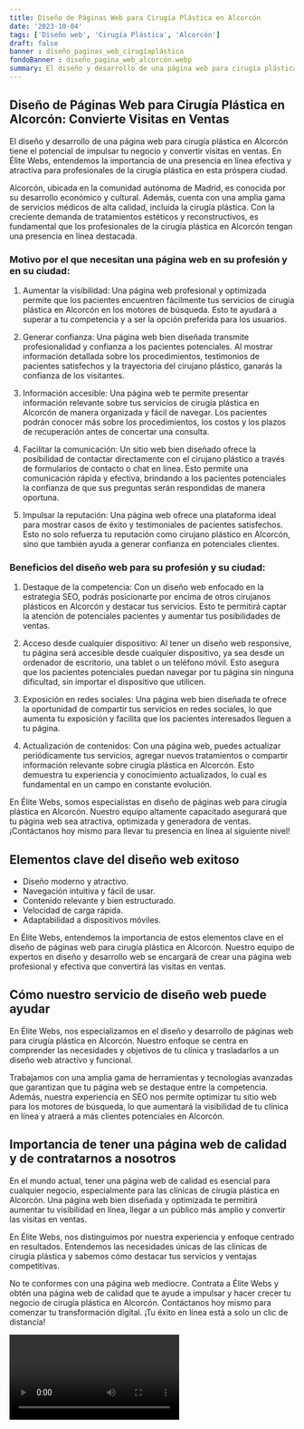 ```yaml
---
title: Diseño de Páginas Web para Cirugía Plástica en Alcorcón
date: '2023-10-04'
tags: ['Diseño web', 'Cirugía Plástica', 'Alcorcón']
draft: false
banner : diseño_paginas_web_cirugíaplástica
fondoBanner : diseño_pagina_web_alcorcón.webp
summary: El diseño y desarrollo de una página web para cirugía plástica en Alcorcón tiene el potencial de impulsar tu negocio y convertir visitas en ventas. En Élite Webs, entendemos la importancia de una presencia en línea efectiva y atractiva para profesionales de la cirugía plástica en esta próspera ciudad.
---
```


## Diseño de Páginas Web para Cirugía Plástica en Alcorcón: Convierte Visitas en Ventas

El diseño y desarrollo de una página web para cirugía plástica en Alcorcón tiene el potencial de impulsar tu negocio y convertir visitas en ventas. En Élite Webs, entendemos la importancia de una presencia en línea efectiva y atractiva para profesionales de la cirugía plástica en esta próspera ciudad.

Alcorcón, ubicada en la comunidad autónoma de Madrid, es conocida por su desarrollo económico y cultural. Además, cuenta con una amplia gama de servicios médicos de alta calidad, incluida la cirugía plástica. Con la creciente demanda de tratamientos estéticos y reconstructivos, es fundamental que los profesionales de la cirugía plástica en Alcorcón tengan una presencia en línea destacada.

### Motivo por el que necesitan una página web en su profesión y en su ciudad:

1. Aumentar la visibilidad: Una página web profesional y optimizada permite que los pacientes encuentren fácilmente tus servicios de cirugía plástica en Alcorcón en los motores de búsqueda. Esto te ayudará a superar a tu competencia y a ser la opción preferida para los usuarios.

2. Generar confianza: Una página web bien diseñada transmite profesionalidad y confianza a los pacientes potenciales. Al mostrar información detallada sobre los procedimientos, testimonios de pacientes satisfechos y la trayectoria del cirujano plástico, ganarás la confianza de los visitantes.

3. Información accesible: Una página web te permite presentar información relevante sobre tus servicios de cirugía plástica en Alcorcón de manera organizada y fácil de navegar. Los pacientes podrán conocer más sobre los procedimientos, los costos y los plazos de recuperación antes de concertar una consulta.

4. Facilitar la comunicación: Un sitio web bien diseñado ofrece la posibilidad de contactar directamente con el cirujano plástico a través de formularios de contacto o chat en línea. Esto permite una comunicación rápida y efectiva, brindando a los pacientes potenciales la confianza de que sus preguntas serán respondidas de manera oportuna.

5. Impulsar la reputación: Una página web ofrece una plataforma ideal para mostrar casos de éxito y testimoniales de pacientes satisfechos. Esto no solo refuerza tu reputación como cirujano plástico en Alcorcón, sino que también ayuda a generar confianza en potenciales clientes.

### Beneficios del diseño web para su profesión y su ciudad:

1. Destaque de la competencia: Con un diseño web enfocado en la estrategia SEO, podrás posicionarte por encima de otros cirujanos plásticos en Alcorcón y destacar tus servicios. Esto te permitirá captar la atención de potenciales pacientes y aumentar tus posibilidades de ventas.

2. Acceso desde cualquier dispositivo: Al tener un diseño web responsive, tu página será accesible desde cualquier dispositivo, ya sea desde un ordenador de escritorio, una tablet o un teléfono móvil. Esto asegura que los pacientes potenciales puedan navegar por tu página sin ninguna dificultad, sin importar el dispositivo que utilicen.

3. Exposición en redes sociales: Una página web bien diseñada te ofrece la oportunidad de compartir tus servicios en redes sociales, lo que aumenta tu exposición y facilita que los pacientes interesados lleguen a tu página.

4. Actualización de contenidos: Con una página web, puedes actualizar periódicamente tus servicios, agregar nuevos tratamientos o compartir información relevante sobre cirugía plástica en Alcorcón. Esto demuestra tu experiencia y conocimiento actualizados, lo cual es fundamental en un campo en constante evolución.

En Élite Webs, somos especialistas en diseño de páginas web para cirugía plástica en Alcorcón. Nuestro equipo altamente capacitado asegurará que tu página web sea atractiva, optimizada y generadora de ventas. ¡Contáctanos hoy mismo para llevar tu presencia en línea al siguiente nivel!

<GifSeo />

<Cta />

## Elementos clave del diseño web exitoso

- Diseño moderno y atractivo.
- Navegación intuitiva y fácil de usar.
- Contenido relevante y bien estructurado.
- Velocidad de carga rápida.
- Adaptabilidad a dispositivos móviles.

En Élite Webs, entendemos la importancia de estos elementos clave en el diseño de páginas web para cirugía plástica en Alcorcón. Nuestro equipo de expertos en diseño y desarrollo web se encargará de crear una página web profesional y efectiva que convertirá las visitas en ventas.

## Cómo nuestro servicio de diseño web puede ayudar

En Élite Webs, nos especializamos en el diseño y desarrollo de páginas web para cirugía plástica en Alcorcón. Nuestro enfoque se centra en comprender las necesidades y objetivos de tu clínica y trasladarlos a un diseño web atractivo y funcional.

Trabajamos con una amplia gama de herramientas y tecnologías avanzadas que garantizan que tu página web se destaque entre la competencia. Además, nuestra experiencia en SEO nos permite optimizar tu sitio web para los motores de búsqueda, lo que aumentará la visibilidad de tu clínica en línea y atraerá a más clientes potenciales en Alcorcón.

## Importancia de tener una página web de calidad y de contratarnos a nosotros

En el mundo actual, tener una página web de calidad es esencial para cualquier negocio, especialmente para las clínicas de cirugía plástica en Alcorcón. Una página web bien diseñada y optimizada te permitirá aumentar tu visibilidad en línea, llegar a un público más amplio y convertir las visitas en ventas.

En Élite Webs, nos distinguimos por nuestra experiencia y enfoque centrado en resultados. Entendemos las necesidades únicas de las clínicas de cirugía plástica y sabemos cómo destacar tus servicios y ventajas competitivas.

No te conformes con una página web mediocre. Contrata a Élite Webs y obtén una página web de calidad que te ayude a impulsar y hacer crecer tu negocio de cirugía plástica en Alcorcón. Contáctanos hoy mismo para comenzar tu transformación digital. ¡Tu éxito en línea está a solo un clic de distancia!

<Video />

<CtaBot job='Cirugía Plástica' city='Alcorcón'/>

<Gmaps query='Alcorcón+españa+maps' />